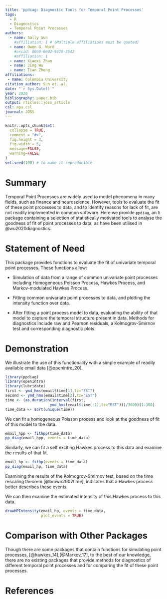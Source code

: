 ```yaml
---
title: 'ppdiag: Diagnostic Tools for Temporal Point Processes'
tags:
  - R
  - Diagnostics
  - Temporal Point Processes
authors:
  - name: Sally Sun
    #affiliation: 1 # (Multiple affiliations must be quoted)
  - name: Owen G. Ward
    #orcid: 0000-0002-9678-3542
    #affiliation: 1
  - name: Xiaoxi Zhao
  - name: Jing Wu
  - name: Tian Zheng
affiliations:
 - name: Columbia University
citation_author: Sun et. al.
date: "`r Sys.Date()`"
year: 2020
bibliography: paper.bib
output: rticles::joss_article
csl: apa.csl
journal: JOSS
---
```


```r
knitr::opts_chunk$set(
  collapse = TRUE,
  comment = "#>",
  fig.height = 3,
  fig.width = 5,
  message=FALSE,
  warning=FALSE
)
set.seed(100) # to make it reproducible
```

# Summary

Temporal Point Processes are widely used to model
phenomena in many fields, such as finance and neuroscience.
However, tools to evaluate the fit of these point
processes to data, and to identify reasons for lack of
fit, are not readily implemented in common software.
Here we provide `ppdiag`, an `R`
package containing a 
selection of statistically motivated
tools to analyse the goodness of fit of point processes to
data, as have been utilised in @wu2020diagnostics.

# Statement of Need
This package provides functions to evaluate the fit of
univariate temporal point processes. These functions allow: 

- Simulation 
of data from a range of common univariate point processes including Homogeneous 
Poisson Process, Hawkes Process, and Markov-modulated Hawkes Process. 

- Fitting common univariate point processes to data,
and plotting the intensity function over data. 

- After fitting a point process model to data, evaluating the 
ability of that model to capture the temporal structure present in data.
Methods for diagnostics include raw and Pearson residuals, a Kolmogrov-Smirnov 
test and corresponding diagnostic plots. 

# Demonstration

We illustrate the use of this functionality
with a simple example of readily available 
email data [@openintro_20].

```r
library(ppdiag)
library(openintro)
library(lubridate)
first <- ymd_hms(email$time[1],tz="EST")
second <- ymd_hms(email$time[2],tz="EST")
time <- (as.duration(interval(first,
                    ymd_hms(email$time[-1],tz="EST")))/3600)[1:300]
time_data <- sort(unique(time))
```

We can fit a homogeneous Poisson process and look at the
goodness of fit of this model to the data.

```r
email_hpp <- fithpp(time_data)
pp_diag(email_hpp, events = time_data)
```

Similarly, we can fit a self exciting Hawkes process to this
data and examine the results of that fit.

```r
email_hp <- fithp(events = time_data)
pp_diag(email_hp, time_data)
```
Examining the results of the Kolmogrov-Smirnov test, based
on the time rescaling theorem [@brown2002time], indicates that
a Hawkes process better describes these events.

We can then examine the estimated intensity of this Hawkes
process to this data.

```r
drawHPIntensity(email_hp, events = time_data, 
                plot_events = TRUE)
```

# Comparison with Other Packages
Though there are some packages that contain functions for simulating point 
processes, [@hawkes_14],[@Markov_17], to the best of our knowledge, 
there are no existing packages that provide methods for
diagnostics of different 
temporal point processes and for comparing the fit of these point processes. 

# References
